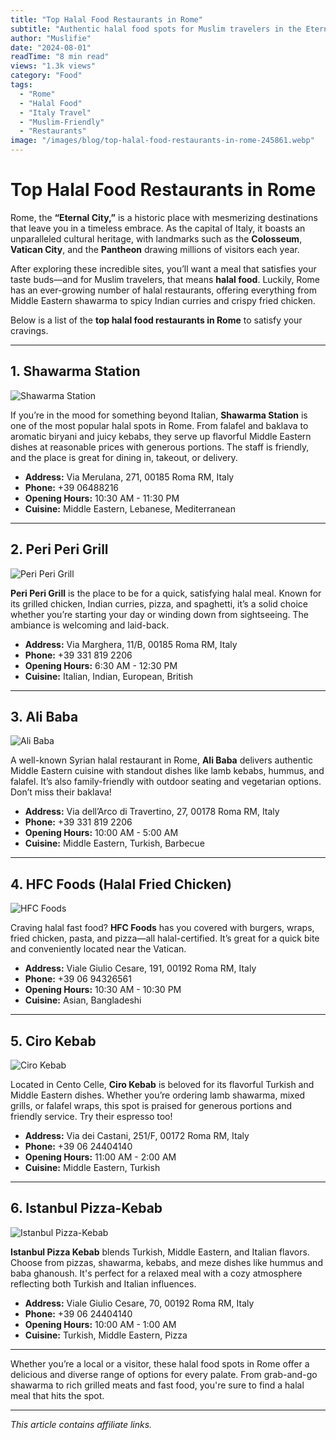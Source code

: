 ```yaml
---
title: "Top Halal Food Restaurants in Rome"
subtitle: "Authentic halal food spots for Muslim travelers in the Eternal City"
author: "Muslifie"
date: "2024-08-01"
readTime: "8 min read"
views: "1.3k views"
category: "Food"
tags:
  - "Rome"
  - "Halal Food"
  - "Italy Travel"
  - "Muslim-Friendly"
  - "Restaurants"
image: "/images/blog/top-halal-food-restaurants-in-rome-245861.webp"
---
```


# Top Halal Food Restaurants in Rome

Rome, the **“Eternal City,”** is a historic place with mesmerizing destinations that leave you in a timeless embrace. As the capital of Italy, it boasts an unparalleled cultural heritage, with landmarks such as the **Colosseum**, **Vatican City**, and the **Pantheon** drawing millions of visitors each year.

After exploring these incredible sites, you’ll want a meal that satisfies your taste buds—and for Muslim travelers, that means **halal food**. Luckily, Rome has an ever-growing number of halal restaurants, offering everything from Middle Eastern shawarma to spicy Indian curries and crispy fried chicken.

Below is a list of the **top halal food restaurants in Rome** to satisfy your cravings.

---

## 1. Shawarma Station

![Shawarma Station](/images/blog/pexels-rdne-5779370-2_480x480.webp)

If you’re in the mood for something beyond Italian, **Shawarma Station** is one of the most popular halal spots in Rome. From falafel and baklava to aromatic biryani and juicy kebabs, they serve up flavorful Middle Eastern dishes at reasonable prices with generous portions. The staff is friendly, and the place is great for dining in, takeout, or delivery.

- **Address:** Via Merulana, 271, 00185 Roma RM, Italy
- **Phone:** +39 06488216
- **Opening Hours:** 10:30 AM - 11:30 PM
- **Cuisine:** Middle Eastern, Lebanese, Mediterranean

---

## 2. Peri Peri Grill

![Peri Peri Grill](/images/blog/pexels-tim-douglas-6210876-2_480x480.webp)

**Peri Peri Grill** is the place to be for a quick, satisfying halal meal. Known for its grilled chicken, Indian curries, pizza, and spaghetti, it’s a solid choice whether you’re starting your day or winding down from sightseeing. The ambiance is welcoming and laid-back.

- **Address:** Via Marghera, 11/B, 00185 Roma RM, Italy
- **Phone:** +39 331 819 2206
- **Opening Hours:** 6:30 AM - 12:30 PM
- **Cuisine:** Italian, Indian, European, British

---

## 3. Ali Baba

![Ali Baba](/images/blog/mix-grill-7414547_1280_480x480.webp)

A well-known Syrian halal restaurant in Rome, **Ali Baba** delivers authentic Middle Eastern cuisine with standout dishes like lamb kebabs, hummus, and falafel. It’s also family-friendly with outdoor seating and vegetarian options. Don’t miss their baklava!

- **Address:** Via dell’Arco di Travertino, 27, 00178 Roma RM, Italy
- **Phone:** +39 331 819 2206
- **Opening Hours:** 10:00 AM - 5:00 AM
- **Cuisine:** Middle Eastern, Turkish, Barbecue

---

## 4. HFC Foods (Halal Fried Chicken)

![HFC Foods](/images/blog/pexels-enginakyurt-2725744-2_480x480.webp)

Craving halal fast food? **HFC Foods** has you covered with burgers, wraps, fried chicken, pasta, and pizza—all halal-certified. It’s great for a quick bite and conveniently located near the Vatican.

- **Address:** Viale Giulio Cesare, 191, 00192 Roma RM, Italy
- **Phone:** +39 06 94326561
- **Opening Hours:** 10:30 AM - 10:30 PM
- **Cuisine:** Asian, Bangladeshi

---

## 5. Ciro Kebab

![Ciro Kebab](/images/blog/indian-5093242_1280-2_480x480.webp)

Located in Cento Celle, **Ciro Kebab** is beloved for its flavorful Turkish and Middle Eastern dishes. Whether you’re ordering lamb shawarma, mixed grills, or falafel wraps, this spot is praised for generous portions and friendly service. Try their espresso too!

- **Address:** Via dei Castani, 251/F, 00172 Roma RM, Italy
- **Phone:** +39 06 24404140
- **Opening Hours:** 11:00 AM - 2:00 AM
- **Cuisine:** Middle Eastern, Turkish

---

## 6. Istanbul Pizza-Kebab

![Istanbul Pizza-Kebab](/images/blog/pizza-5179939_1280_480x480.webp)

**Istanbul Pizza Kebab** blends Turkish, Middle Eastern, and Italian flavors. Choose from pizzas, shawarma, kebabs, and meze dishes like hummus and baba ghanoush. It's perfect for a relaxed meal with a cozy atmosphere reflecting both Turkish and Italian influences.

- **Address:** Viale Giulio Cesare, 70, 00192 Roma RM, Italy
- **Phone:** +39 06 24404140
- **Opening Hours:** 10:00 AM - 1:00 AM
- **Cuisine:** Turkish, Middle Eastern, Pizza

---

Whether you’re a local or a visitor, these halal food spots in Rome offer a delicious and diverse range of options for every palate. From grab-and-go shawarma to rich grilled meats and fast food, you're sure to find a halal meal that hits the spot.

---

_This article contains affiliate links._
